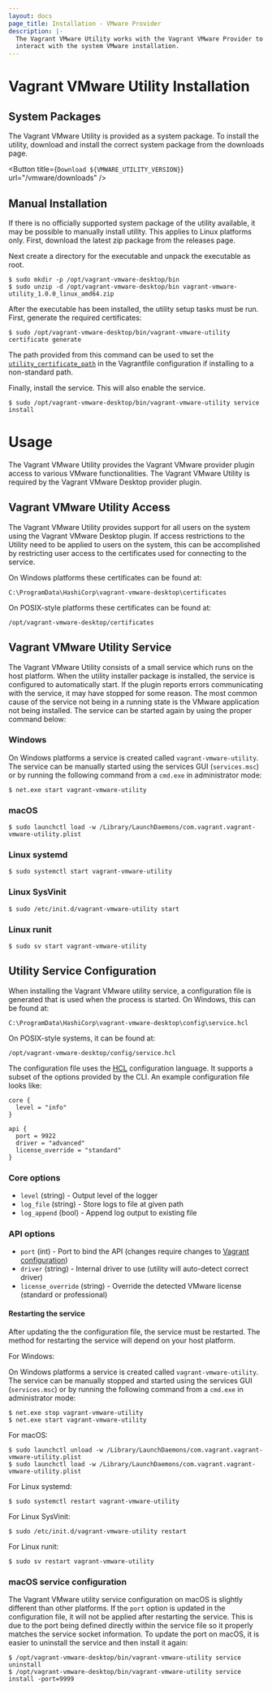 ```yaml
---
layout: docs
page_title: Installation - VMware Provider
description: |-
  The Vagrant VMware Utility works with the Vagrant VMware Provider to
  interact with the system VMware installation.
---
```


# Vagrant VMware Utility Installation

## System Packages

The Vagrant VMware Utility is provided as a system package. To install the
utility, download and install the correct system package from the downloads
page.

<Button title={`Download ${VMWARE_UTILITY_VERSION}`} url="/vmware/downloads" />

## Manual Installation

If there is no officially supported system package of the utility available,
it may be possible to manually install utility. This applies to Linux platforms
only. First, download the latest zip package from the releases page.

Next create a directory for the executable and unpack the executable as
root.

```shell-session
$ sudo mkdir -p /opt/vagrant-vmware-desktop/bin
$ sudo unzip -d /opt/vagrant-vmware-desktop/bin vagrant-vmware-utility_1.0.0_linux_amd64.zip
```

After the executable has been installed, the utility setup tasks must be run. First,
generate the required certificates:

```shell-session
$ sudo /opt/vagrant-vmware-desktop/bin/vagrant-vmware-utility certificate generate
```

The path provided from this command can be used to set the [`utility_certificate_path`](/docs/providers/vmware/configuration#utility_certificate_path) in the Vagrantfile
configuration if installing to a non-standard path.

Finally, install the service. This will also enable the service.

```shell-session
$ sudo /opt/vagrant-vmware-desktop/bin/vagrant-vmware-utility service install
```

# Usage

The Vagrant VMware Utility provides the Vagrant VMware provider plugin access
to various VMware functionalities. The Vagrant VMware Utility is required by
the Vagrant VMware Desktop provider plugin.

## Vagrant VMware Utility Access

The Vagrant VMware Utility provides support for all users on the system using
the Vagrant VMware Desktop plugin. If access restrictions to the Utility need
to be applied to users on the system, this can be accomplished by restricting
user access to the certificates used for connecting to the service.

On Windows platforms these certificates can be found at:

```text
C:\ProgramData\HashiCorp\vagrant-vmware-desktop\certificates
```

On POSIX-style platforms these certificates can be found at:

```text
/opt/vagrant-vmware-desktop/certificates
```

## Vagrant VMware Utility Service

The Vagrant VMware Utility consists of a small service which runs on the
host platform. When the utility installer package is installed, the service
is configured to automatically start. If the plugin reports errors communicating
with the service, it may have stopped for some reason. The most common cause of
the service not being in a running state is the VMware application not being
installed. The service can be started again by using the proper command below:

### Windows

On Windows platforms a service is created called `vagrant-vmware-utility`. The
service can be manually started using the services GUI (`services.msc`) or by
running the following command from a `cmd.exe` in administrator mode:

```shell-session
$ net.exe start vagrant-vmware-utility
```

### macOS

```shell-session
$ sudo launchctl load -w /Library/LaunchDaemons/com.vagrant.vagrant-vmware-utility.plist
```

### Linux systemd

```shell-session
$ sudo systemctl start vagrant-vmware-utility
```

### Linux SysVinit

```shell-session
$ sudo /etc/init.d/vagrant-vmware-utility start
```

### Linux runit

```shell-session
$ sudo sv start vagrant-vmware-utility
```

## Utility Service Configuration

When installing the Vagrant VMware utility service, a configuration file is generated
that is used when the process is started. On Windows, this can be found at:

```text
C:\ProgramData\HashiCorp\vagrant-vmware-desktop\config\service.hcl
```

On POSIX-style systems, it can be found at:

```text
/opt/vagrant-vmware-desktop/config/service.hcl
```

The configuration file uses the [HCL](https://github.com/hashicorp/hcl) configuration
language. It supports a subset of the options provided by the CLI. An example configuration
file looks like:

```hcl
core {
  level = "info"
}

api {
  port = 9922
  driver = "advanced"
  license_override = "standard"
}
```

### Core options

- `level` (string) - Output level of the logger
- `log_file` (string) - Store logs to file at given path
- `log_append` (bool) - Append log output to existing file

### API options

- `port` (int) - Port to bind the API (changes require changes to [Vagrant configuration](/docs/providers/vmware/configuration#utility_port))
- `driver` (string) - Internal driver to use (utility will auto-detect correct driver)
- `license_override` (string) - Override the detected VMware license (standard or professional)

#### Restarting the service

After updating the the configuration file, the service must be restarted. The method
for restarting the service will depend on your host platform.

For Windows:

On Windows platforms a service is created called `vagrant-vmware-utility`. The
service can be manually stopped and started using the services GUI (`services.msc`) or by
running the following command from a `cmd.exe` in administrator mode:

```shell-session
$ net.exe stop vagrant-vmware-utility
$ net.exe start vagrant-vmware-utility
```

For macOS:

```shell-session
$ sudo launchctl unload -w /Library/LaunchDaemons/com.vagrant.vagrant-vmware-utility.plist
$ sudo launchctl load -w /Library/LaunchDaemons/com.vagrant.vagrant-vmware-utility.plist
```

For Linux systemd:

```shell-session
$ sudo systemctl restart vagrant-vmware-utility
```

For Linux SysVinit:

```shell-session
$ sudo /etc/init.d/vagrant-vmware-utility restart
```

For Linux runit:

```shell-session
$ sudo sv restart vagrant-vmware-utility
```

### macOS service configuration

The Vagrant VMware utility service configuration on macOS is slightly different
than other platforms. If the `port` option is updated in the configuration file,
it will not be applied after restarting the service. This is due to the port
being defined directly within the service file so it properly matches the service
socket information. To update the port on macOS, it is easier to uninstall the
service and then install it again:

```shell-session
$ /opt/vagrant-vmware-desktop/bin/vagrant-vmware-utility service uninstall
$ /opt/vagrant-vmware-desktop/bin/vagrant-vmware-utility service install -port=9999
```
